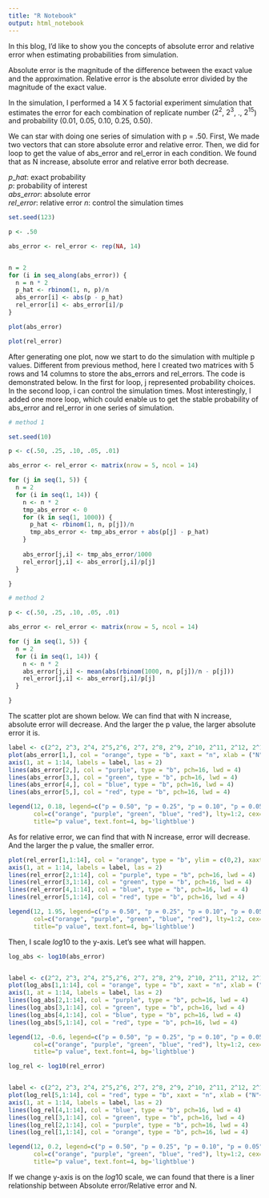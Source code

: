 ```yaml
---
title: "R Notebook"
output: html_notebook
---
```


In this blog, I'd like to show you the concepts of absolute error and relative error when estimating probabilities from simulation. 

Absolute error is the magnitude of the difference between the exact value and the approximation. Relative error is the absolute error divided by the magnitude of the exact value. 

In the simulation, I performed a 14 X 5 factorial experiment simulation that estimates the error for each combination of replicate number ($2^{2}$, $2^{3}$, ., $2^{15}$) and probability (0.01, 0.05, 0.10, 0.25, 0.50). 

We can star with doing one series of simulation with p = .50. First, We made two vectors that can store absolute error and relative error. Then, we did for loop to get the value of abs_error and rel_error in each condition. We found that as N increase, absolute error and relative error both decrease.

$p\_hat$: exact probability  
$p$: probability of interest  
$abs\_error$: absolute error  
$rel\_error$: relative error 
$n$: control the simulation times

```r
set.seed(123)

p <- .50 

abs_error <- rel_error <- rep(NA, 14)


n = 2
for (i in seq_along(abs_error)) {
  n = n * 2
  p_hat <- rbinom(1, n, p)/n
  abs_error[i] <- abs(p - p_hat)
  rel_error[i] <- abs_error[i]/p
}

plot(abs_error)

plot(rel_error)
```

After generating one plot, now we start to do the simulation with multiple p values. Different from previous method, here I created two matrices with 5 rows and 14 columns to store the abs_errors and rel_errors. The code is demonstrated below. In the first for loop, j represented probability choices. In the second loop, i can control the simulation times. Most interestingly, I added one more loop, which could enable us to get the stable probability of abs_error and rel_error in one series of simulation.

```r

# method 1

set.seed(10)

p <- c(.50, .25, .10, .05, .01)

abs_error <- rel_error <- matrix(nrow = 5, ncol = 14)

for (j in seq(1, 5)) {
  n = 2
  for (i in seq(1, 14)) {
    n <- n * 2
    tmp_abs_error <- 0
    for (k in seq(1, 1000)) {
      p_hat <- rbinom(1, n, p[j])/n
      tmp_abs_error <- tmp_abs_error + abs(p[j] - p_hat)
    }
    
    abs_error[j,i] <- tmp_abs_error/1000
    rel_error[j,i] <- abs_error[j,i]/p[j]
  }

}

```


```r
# method 2

p <- c(.50, .25, .10, .05, .01)

abs_error <- rel_error <- matrix(nrow = 5, ncol = 14)

for (j in seq(1, 5)) {
  n = 2
  for (i in seq(1, 14)) {
    n <- n * 2
    abs_error[j,i] <- mean(abs(rbinom(1000, n, p[j])/n - p[j]))
    rel_error[j,i] <- abs_error[j,i]/p[j]
  }

}
```


The scatter plot are shown below. We can find that with N increase, absolute error will decrease. And the larger the p value, the larger absolute error it is.
```r
label <- c(2^2, 2^3, 2^4, 2^5,2^6, 2^7, 2^8, 2^9, 2^10, 2^11, 2^12, 2^13, 2^14, 2^15)
plot(abs_error[1,], col = "orange", type = "b", xaxt = "n", xlab = ("N"~(log[2]~"scale")), ylab = "Absolute Error", pch=16, lwd = 4)
axis(1, at = 1:14, labels = label, las = 2)
lines(abs_error[2,], col = "purple", type = "b", pch=16, lwd = 4)
lines(abs_error[3,], col = "green", type = "b", pch=16, lwd = 4)
lines(abs_error[4,], col = "blue", type = "b", pch=16, lwd = 4)
lines(abs_error[5,], col = "red", type = "b", pch=16, lwd = 4)

legend(12, 0.18, legend=c("p = 0.50", "p = 0.25", "p = 0.10", "p = 0.05", "p = 0.01"),
       col=c("orange", "purple", "green", "blue", "red"), lty=1:2, cex=1,
       title="p value", text.font=4, bg='lightblue')
```


As for relative error, we can find that with N increase, error will decrease. And the larger the p value, the smaller error.
```r
plot(rel_error[1,1:14], col = "orange", type = "b", ylim = c(0,2), xaxt = "n", xlab = ("N"~(log[2]~"scale")), ylab = "Relative Error", pch=16, lwd = 4)
axis(1, at = 1:14, labels = label, las = 2)
lines(rel_error[2,1:14], col = "purple", type = "b", pch=16, lwd = 4)
lines(rel_error[3,1:14], col = "green", type = "b", pch=16, lwd = 4)
lines(rel_error[4,1:14], col = "blue", type = "b", pch=16, lwd = 4)
lines(rel_error[5,1:14], col = "red", type = "b", pch=16, lwd = 4)

legend(12, 1.95, legend=c("p = 0.50", "p = 0.25", "p = 0.10", "p = 0.05", "p = 0.01"),
       col=c("orange", "purple", "green", "blue", "red"), lty=1:2, cex=1,
       title="p value", text.font=4, bg='lightblue')
```
Then, I scale $log10$ to the y-axis. Let's see what will happen.

```r

log_abs <- log10(abs_error)


label <- c(2^2, 2^3, 2^4, 2^5,2^6, 2^7, 2^8, 2^9, 2^10, 2^11, 2^12, 2^13, 2^14, 2^15)
plot(log_abs[1,1:14], col = "orange", type = "b", xaxt = "n", xlab = ("N"~(log[2]~"scale")), ylab = (log[10]~("Absolute Error")), ylim = c(-3.5, -0.5), pch=16, lwd = 4)
axis(1, at = 1:14, labels = label, las = 2)
lines(log_abs[2,1:14], col = "purple", type = "b", pch=16, lwd = 4)
lines(log_abs[3,1:14], col = "green", type = "b", pch=16, lwd = 4)
lines(log_abs[4,1:14], col = "blue", type = "b", pch=16, lwd = 4)
lines(log_abs[5,1:14], col = "red", type = "b", pch=16, lwd = 4)

legend(12, -0.6, legend=c("p = 0.50", "p = 0.25", "p = 0.10", "p = 0.05", "p = 0.01"),
       col=c("orange", "purple", "green", "blue", "red"), lty=1:2, cex=1,
       title="p value", text.font=4, bg='lightblue')

```


```r
log_rel <- log10(rel_error)


label <- c(2^2, 2^3, 2^4, 2^5,2^6, 2^7, 2^8, 2^9, 2^10, 2^11, 2^12, 2^13, 2^14, 2^15)
plot(log_rel[5,1:14], col = "red", type = "b", xaxt = "n", xlab = ("N"~(log[2]~"scale")), ylab = (log[10]~("Relative Error")), ylim = c(-2.5, 0.3), pch=16, lwd = 4)
axis(1, at = 1:14, labels = label, las = 2)
lines(log_rel[4,1:14], col = "blue", type = "b", pch=16, lwd = 4)
lines(log_rel[3,1:14], col = "green", type = "b", pch=16, lwd = 4)
lines(log_rel[2,1:14], col = "purple", type = "b", pch=16, lwd = 4)
lines(log_rel[1,1:14], col = "orange", type = "b", pch=16, lwd = 4)

legend(12, 0.2, legend=c("p = 0.50", "p = 0.25", "p = 0.10", "p = 0.05", "p = 0.01"),
       col=c("orange", "purple", "green", "blue", "red"), lty=1:2, cex=1, 
       title="p value", text.font=4, bg='lightblue')

```
If we change y-axis is on the $log10$ scale, we can found that there is a liner relationship between Absolute error/Relative error and N.

